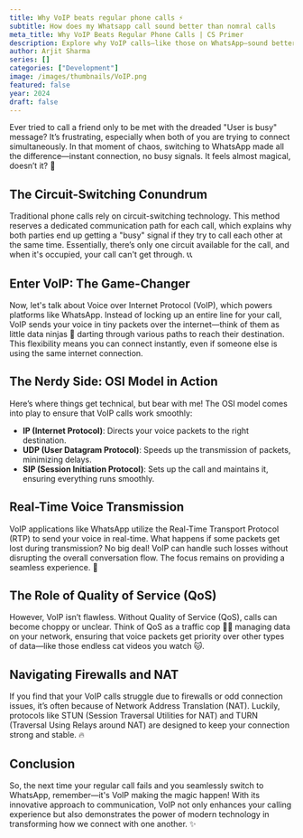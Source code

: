 ```yaml
---
title: Why VoIP beats regular phone calls ⚡️
subtitle: How does my Whatsapp call sound better than nomral calls
meta_title: Why VoIP Beats Regular Phone Calls | CS Primer
description: Explore why VoIP calls—like those on WhatsApp—sound better than traditional phone calls. Learn the tech behind low-latency, high-quality audio, and what makes VoIP superior in 2024.
author: Arjit Sharma
series: []
categories: ["Development"]
image: /images/thumbnails/VoIP.png
featured: false
year: 2024
draft: false
---
```


Ever tried to call a friend only to be met with the dreaded "User is busy" message? It’s frustrating, especially when both of you are trying to connect simultaneously. In that moment of chaos, switching to WhatsApp made all the difference—instant connection, no busy signals. It feels almost magical, doesn’t it? 🤯

## The Circuit-Switching Conundrum

Traditional phone calls rely on circuit-switching technology. This method reserves a dedicated communication path for each call, which explains why both parties end up getting a "busy" signal if they try to call each other at the same time. Essentially, there’s only one circuit available for the call, and when it's occupied, your call can't get through. 📞📞

## Enter VoIP: The Game-Changer

Now, let's talk about Voice over Internet Protocol (VoIP), which powers platforms like WhatsApp. Instead of locking up an entire line for your call, VoIP sends your voice in tiny packets over the internet—think of them as little data ninjas 🥷 darting through various paths to reach their destination. This flexibility means you can connect instantly, even if someone else is using the same internet connection.

## The Nerdy Side: OSI Model in Action

Here’s where things get technical, but bear with me! The OSI model comes into play to ensure that VoIP calls work smoothly:

- **IP (Internet Protocol)**: Directs your voice packets to the right destination.
- **UDP (User Datagram Protocol)**: Speeds up the transmission of packets, minimizing delays.
- **SIP (Session Initiation Protocol)**: Sets up the call and maintains it, ensuring everything runs smoothly.

## Real-Time Voice Transmission

VoIP applications like WhatsApp utilize the Real-Time Transport Protocol (RTP) to send your voice in real-time. What happens if some packets get lost during transmission? No big deal! VoIP can handle such losses without disrupting the overall conversation flow. The focus remains on providing a seamless experience. 🎤

## The Role of Quality of Service (QoS)

However, VoIP isn’t flawless. Without Quality of Service (QoS), calls can become choppy or unclear. Think of QoS as a traffic cop 👮‍♂️ managing data on your network, ensuring that voice packets get priority over other types of data—like those endless cat videos you watch 🐱.

## Navigating Firewalls and NAT

If you find that your VoIP calls struggle due to firewalls or odd connection issues, it’s often because of Network Address Translation (NAT). Luckily, protocols like STUN (Session Traversal Utilities for NAT) and TURN (Traversal Using Relays around NAT) are designed to keep your connection strong and stable. 🔥

## Conclusion

So, the next time your regular call fails and you seamlessly switch to WhatsApp, remember—it's VoIP making the magic happen! With its innovative approach to communication, VoIP not only enhances your calling experience but also demonstrates the power of modern technology in transforming how we connect with one another. ✨